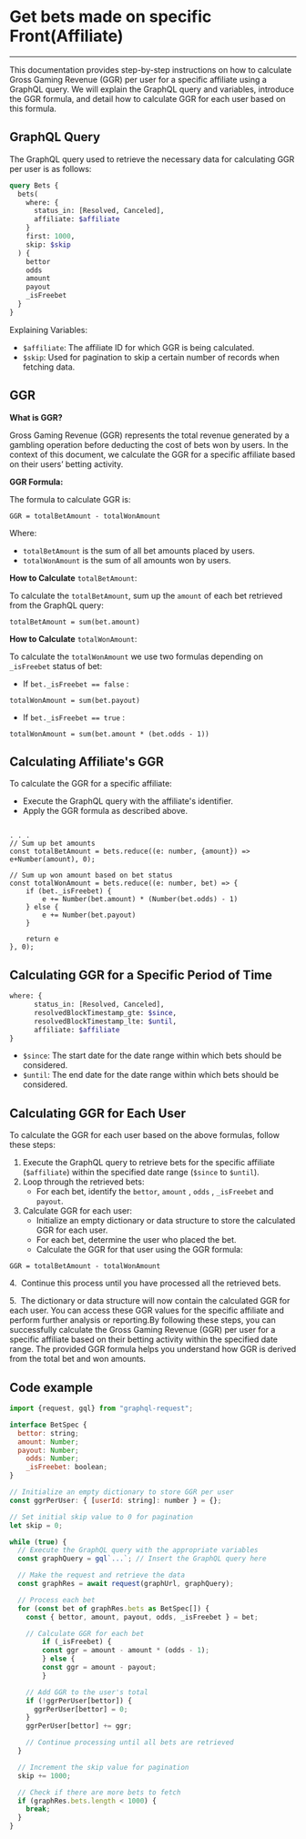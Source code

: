 # Get bets made on specific Front(Affiliate)

---

This documentation provides step-by-step instructions on how to calculate Gross Gaming Revenue (GGR) per user for a specific affiliate using a GraphQL query. We will explain the GraphQL query and variables, introduce the GGR formula, and detail how to calculate GGR for each user based on this formula.

## GraphQL Query

The GraphQL query used to retrieve the necessary data for calculating GGR per user is as follows:

```graphql
query Bets {
  bets(
    where: {
      status_in: [Resolved, Canceled],
      affiliate: $affiliate
    }
    first: 1000,
    skip: $skip
  ) {
    bettor
    odds
    amount
    payout
    _isFreebet
  }
}
```

Explaining Variables:

- `$affiliate`: The affiliate ID for which GGR is being calculated.
- `$skip`: Used for pagination to skip a certain number of records when fetching data.

## GGR

**What is GGR?**

Gross Gaming Revenue (GGR) represents the total revenue generated by a gambling operation before deducting the cost of bets won by users. In the context of this document, we calculate the GGR for a specific affiliate based on their users’ betting activity.

**GGR Formula:**

The formula to calculate GGR is:

```
GGR = totalBetAmount - totalWonAmount
```

Where:

- `totalBetAmount` is the sum of all bet amounts placed by users.
- `totalWonAmount` is the sum of all amounts won by users.

**How to Calculate** `totalBetAmount`:

To calculate the `totalBetAmount`, sum up the `amount` of each bet retrieved from the GraphQL query:

```
totalBetAmount = sum(bet.amount)
```

**How to Calculate** `totalWonAmount`: 

To calculate the `totalWonAmount` we use two formulas depending on `_isFreebet` status of bet:

- If `bet._isFreebet == false` :

```
totalWonAmount = sum(bet.payout)
```

  

- If `bet._isFreebet == true` :

```
totalWonAmount = sum(bet.amount * (bet.odds - 1))
```

## Calculating Affiliate's GGR

To calculate the GGR for a specific affiliate:

- Execute the GraphQL query with the affiliate's identifier.
- Apply the GGR formula as described above.

```tsx

. . .
// Sum up bet amounts
const totalBetAmount = bets.reduce((e: number, {amount}) => e+Number(amount), 0);

// Sum up won amount based on bet status
const totalWonAmount = bets.reduce((e: number, bet) => {
    if (bet._isFreebet) {
        e += Number(bet.amount) * (Number(bet.odds) - 1)
    } else {
        e += Number(bet.payout)
    }

    return e
}, 0);
```

## Calculating GGR for a Specific Period of Time

```graphql
where: {
      status_in: [Resolved, Canceled],
      resolvedBlockTimestamp_gte: $since,
      resolvedBlockTimestamp_lte: $until,
      affiliate: $affiliate
}
```

- `$since`: The start date for the date range within which bets should be considered.
- `$until`: The end date for the date range within which bets should be considered.

## Calculating GGR for Each User

To calculate the GGR for each user based on the above formulas, follow these steps:

1. Execute the GraphQL query to retrieve bets for the specific affiliate (`$affiliate`) within the specified date range (`$since` to `$until`).
2. Loop through the retrieved bets:
    - For each bet, identify the `bettor`, `amount` , `odds` , `_isFreebet` and `payout`.
3. Calculate GGR for each user:
    - Initialize an empty dictionary or data structure to store the calculated GGR for each user.
    - For each bet, determine the user who placed the bet.
    - Calculate the GGR for that user using the GGR formula:

```
GGR = totalBetAmount - totalWonAmount
```

4.  Continue this process until you have processed all the retrieved bets.

5.  The dictionary or data structure will now contain the calculated GGR for each user. You can access these GGR values for the specific affiliate and perform further analysis or reporting.By following these steps, you can successfully calculate the Gross Gaming Revenue (GGR) per user for a specific affiliate based on their betting activity within the specified date range. The provided GGR formula helps you understand how GGR is derived from the total bet and won amounts.

## Code example

```jsx
import {request, gql} from "graphql-request";

interface BetSpec {
  bettor: string;
  amount: Number;
  payout: Number;
	odds: Number;
	_isFreebet: boolean;
}

// Initialize an empty dictionary to store GGR per user
const ggrPerUser: { [userId: string]: number } = {};

// Set initial skip value to 0 for pagination
let skip = 0;

while (true) {
  // Execute the GraphQL query with the appropriate variables
  const graphQuery = gql`...`; // Insert the GraphQL query here

  // Make the request and retrieve the data
  const graphRes = await request(graphUrl, graphQuery);

  // Process each bet
  for (const bet of graphRes.bets as BetSpec[]) {
    const { bettor, amount, payout, odds, _isFreebet } = bet;

    // Calculate GGR for each bet
		if (_isFreebet) {
	    const ggr = amount - amount * (odds - 1);
		} else {
	    const ggr = amount - payout;
		}

    // Add GGR to the user's total
    if (!ggrPerUser[bettor]) {
      ggrPerUser[bettor] = 0;
    }
    ggrPerUser[bettor] += ggr;

    // Continue processing until all bets are retrieved
  }

  // Increment the skip value for pagination
  skip += 1000;

  // Check if there are more bets to fetch
  if (graphRes.bets.length < 1000) {
    break;
  }
}

```